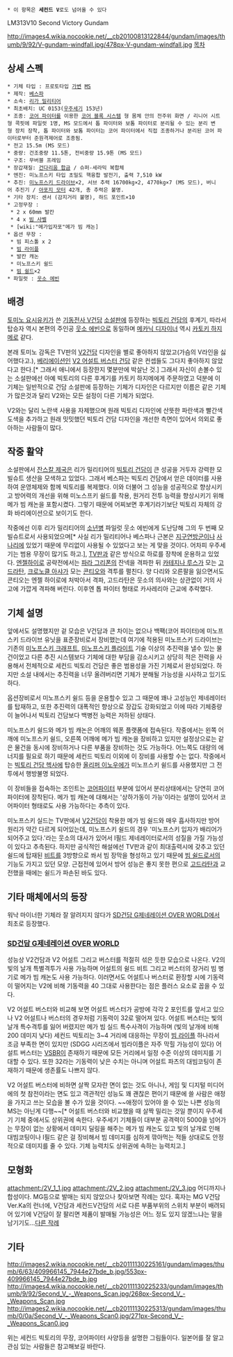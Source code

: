  * 이 항목은 '''세컨드 V'''로도 넘어올 수 있다

LM313V10 Second Victory Gundam

http://images4.wikia.nocookie.net/__cb20100813122844/gundam/images/thumb/9/92/V-gundam-windfall.jpg/478px-V-gundam-windfall.jpg
[[목차]]
== 상세 스펙 ==
 * 기체 타입 : 프로토타입 [[가변]] [[MS]]
 * 제작: [[베스파]]
 * 소속: [[리가 밀리티어]]
 * 최초배치: UC 0153([[우주세기]] 153년)
 * 조종: [[코어 파이터]]를 이용한 [[코어 블록 시스템]] 형 몸체 안의 전주위 화면 / 리니어 시트형 콕핏에 파일럿 1명, MS 모드에서 톱 파이터와 보톰 파이터로 분리될 수 있는 분리 변형 장치 장착, 톱 파이터와 보톰 파이터는 코어 파이터에서 직접 조종하거나 분리된 코어 파이터로부터 준원격제어로 조종됨.
 * 전고 15.5m (MS 모드)
 * 중량: 건조중량 11.5톤, 전비중량 15.9톤 (MS 모드)
 * 구조: 무버블 프레임
 * 장갑재질: [[건다리움 합금]] / 슈퍼-세라믹 복합체
 * 엔진: 미노프스키 타입 초밀도 핵융합 발전기, 출력 7,510 kW
 * 추진: [[미노프스키 드라이브]]×2, 서브 추력 16700kg×2, 4770kg×7 (MS 모드), 버니어 추진기 / [[아포지 모터]] 42개, 총 추력은 불명.
 * 기타 장치: 센서 (감지거리 불명), 하드 포인트×10
 * 고정무장 : 
  * 2 x 60mm 발칸
  * 4 x [[빔 사벨]]
  * [wiki:"메가입자포"메가 빔 캐논]
 * 옵션 무장 : 
  * 빔 피스톨 x 2 
  * [[빔 라이플]]
  * 발칸 캐논
  * 미노프스키 쉴드
  * [[빔 쉴드]]×2 
 * 파일럿 : [[웃소 에빈]]
== 배경 ==
[[토미노 요시유키]]가 쓴 [[기동전사 V건담]] [[소설판]]에 등장하는 [[빅토리 건담]]의 후계기, 따라서 탑승자 역시 본편의 주인공 [[웃소 에빈]]으로 동일하며 [[메카닉 디자이너]] 역시 [[카토키 하지메]]로 같다. 

본래 토미노 감독은 TV판의 [[V2건담]] 디자인을 별로 좋아하지 않았고(가슴의 V라인을 싫어했다고.), [[베리에이션]]인 [[V2 어설트 버스터 건담]] 같은 컨셉들도 그다지 좋아하지 않았다고 한다.[* 그래서 애니에서 등장한지 몇분만에 박살난 것.] 그래서 자신이 손볼수 있는 소설판에선 아예 빅토리의 다른 후계기를 카토키 하지메에게 주문하였고 덕분에 이 기체는 일반적으로 건담 소설판에 등장하는 기체가 디자인은 다르지만 이름은 같은 기체가 많은것과 달리 V2와는 모든 설정이 다른 기체가 되었다.

V2와는 달리 노란색 사용을 자제했으며 원래 빅토리 디자인에 산뜻한 파란색과 빨간색 도색을 추가하고 원래 밋밋했던 빅토리 건담 디자인을 개선한 측면이 있어서 의외로 좋아하는 사람들이 많다.
== 작중 활약 ==
소설판에서 [[잔스칼 제국]]은 리가 밀리티어의 [[빅토리 건담]]이 큰 성공을 거두자 강력한 모빌슈트 생산을 모색하고 있었다. 그래서 베스파는 빅토리 건담에서 얻은 데이터를 사용하여 운영체제와 함께 빅토리를 복제했다. 이와 더불어 그 성능을 성공적으로 향상시키고 방어력의 개선을 위해 미노스프키 쉴드를 착용, 원거리 전투 능력을 향상시키기 위해 메가 빔 캐논을 포함시켰다. 그렇기 때문에 어찌보면 후계기라기보단 빅토리 자체의 강화 바리에이션으로 보이기도 한다.

작중에선 이후 리가 밀리티어의 [[소년병]] 파일럿 웃소 에빈에게 도난당해 그의 두 번째 모빌슈트로서 사용되었으며[* 사실 리가 밀리티어나 베스파나 근본은 [[지구연방군]]이나 [[사나리]]에 있었기 때문에 무리없이 사용될 수 있었다고 보는 게 맞을 것이다. 어차피 우주세기는 범용 무장이 많기도 하고.], [[TV판]]과 같은 방식으로 하로를 장착에 운용하고 있었다. [[엔젤하이로]] 공략전에서는 [[파라 그리폰]]의 잔넥을 격파한 뒤 [[카테지나 루스]]가 모는 [[고드라탄]], [[크로노클 아샤]]가 모는 [[콘티오]]와 격투를 펼친다. 양 다리와 오른팔을 잃으면서도 콘티오는 엔젤 하이로에 처박아서 격파, 고드라탄은 웃소의 의사와는 상관없이 거의 사고에 가깝게 격파해 버린다. 이후엔 톱 파이터 형태로 카사레리아 근교에 추락했다.
== 기체 설명 ==
앞에서도 설명했지만 겉 모습은 V건담과 큰 차이는 없으나 백팩(코어 파이터)에 미노프스키 드라이브 유닛을 표준장비로서 장비했는데 여기에 적용된 미노프스키 드라이브는 기존의 [[미노프스키 크래프트]], [[미노프스키 플라이트]] 기술 이상의 추진력을 낼수 있는 물건이었고 다른 추진 시스템보다 기체에 대한 부담을 감소시키고 상당히 적은 전력을 사용해서 전체적으로 세컨드 빅토리 건담은 좋은 범용성을 가진 기체로서 완성되었다. 하지만 소설 내에서는 추진력을 너무 올려버리면 기체가 분해될 가능성을 시사하고 있기도 하다. 

옵션장비로서 미노프스키 쉴드 등을 운용할수 있고 그 때문에 꽤나 고성능인 제네레이터를 탑재하고, 또한 추진력의 대폭적인 향상으로 장갑도 강화되었고 이에 따라 기체중량이 늘어나서 빅토리 건담보다 백병전 능력은 저하된 상태다. 

미노프스키 쉴드와 메가 빔 캐논은 어깨의 웨폰 플랫폼에 접속된다. 작중에서는 왼쪽 어깨에 미노프스키 쉴드, 오른쪽 어깨에 메가 빔 캐논을 장비하고 있지만 설정상으로는 같은 물건을 동시에 장비하거나 다른 부품을 장비하는 것도 가능하다. 어느쪽도 대량의 에너지를 필요로 하기 때문에 세컨드 빅토리 이외에 이 장비를 사용할 수는 없다. 작중에서는 [[빅토리 건담 헥사]]에 탑승한 [[올리퍼 이노우에]]가 미노프스키 쉴드를 사용했지만 그 전투에서 행방불명 되었다. 

이 장비들을 접속하는 조인트는 [[코어파이터]] 부분에 있어서 분리상태에서는 당연히 코어 파이터에 장착된다. 메가 빔 캐논에 대해서는 '상하가동이 가능'이라는 설명이 있어서 코어파이터 형태로도 사용 가능하다는 추측이 있다.

미노프스키 실드는 TV판에서 [[V2건담]]이 착용한 메가 빔 쉴드와 매우 흡사하지만 방어 원리가 약간 다르게 되어있는데, 미노프스키 쉴드의 경우 '미노프스키 입자가 배리어가 되어주고 있다.'라는 웃소의 대사가 있어서 I필드 제네레이터로서의 성질을 가질 가능성이 있다고 추측된다. 하지만 공식적인 해설에선 TV판과 같이 최대출력시에 갖추고 있던 쉴드에 탑재된 [[비트]]를 3방향으로 쏴서 빔 장막을 형성하고 있기 때문에 [[빔 쉴드]]로서의 기능도 가지고 있던 모양. 근접전에 있어서 방어 성능은 좋지 못한 편으로 [[고드라탄]]과 교전했을 때에는 쉴드가 파손된 바도 있다.
== 기타 매체에서의 등장 ==
워낙 마이너한 기체라 잘 알려지지 않다가 [[SD건담 G제네레이션 OVER WORLD]]에서 최초로 등장했다.
=== [[SD건담 G제네레이션 OVER WORLD]] ===
성능상 V2건담과 V2 어설트 그리고 버스터를 적절히 섞은 듯한 모습으로 나온다. V2의 빛의 날개 특별격투가 사용 가능하며 어설트의 쉴드 비트 그리고 버스터의 장거리 빔 병기로 메가 빔 캐논도 사용 가능하다. 이러면서도 어설트나 버스터로 환장할 시에 기동력이 떨어지는 V2에 비해 기동력을 40 그대로 사용한다는 점은 플러스 요소로 꼽을 수 있다.

V2 어설트 버스터와 비교해 보면 어설트 버스터가 공방에 각각 2 포인트를 앞서고 있으나 V2 어설트나 버스터의 경우처럼 기동력이 32로 떨어져 있다. 어설트 버스터는 빛의 날개 특수격투를 잃어 버렸지만 메가 빔 실드 특수사격이 가능하며 (빛의 날개에 비해 200 데미지 낮다) 세컨드 빅토리는 3~4 거리에 대응하는 무장이 [[빔 라이플]] 하나라서 조금 부족한 면이 있지만 (SDGG 시리즈에서 빔라이플은 자주 막힐 가능성이 있다) 어설트 버스터는 [[VSBR]]이 존재하기 때문에 모든 거리에서 일정 수준 이상의 데미지를 기대할 수 있다. 또한 32라는 기동력이 낮은 수치는 아니며 어설트 파츠의 대빔코팅이 존재하기 때문에 생존률도 나쁘지 않다.

V2 어설트 버스터에 비하면 살짝 모자란 면이 없는 것도 아니나, 게임 및 디지털 미디어에의 첫 참전이라는 면도 있고 객관적인 성능도 꽤 괜찮은 편이기 때문에 쓸 사람은 애정을 가지고 쓰는 모습을 볼 수가 있을 것이다. ~~애정이 있어야 쓸 수 있는 나쁜 성능의 MS는 아닌게 다행~~[* 어설트 버스터와 비교했을 때 살짝 밀리는 것일 뿐이지 우주세기 기체 중에서도 상위권에 속한다. 우주세기 기체들이 대부분 공격력이 5000을 넘어가는 무장이 없는 상황에서 데미지 딜링을 해주는 메가 빔 캐논도 있고 빛의 날개로 인해 대빔코팅이나 I필드 같은 걸 장비해서 빔 데미지를 심하게 깎아먹는 적들 상대로도 안정적으로 데미지를 줄 수 있다. 기체 능력치도 상위권에 속하는 능력치고.]

== 모형화 ==
attachment:/2V_1_1.jpg
attachment:/2V_2.jpg
attachment:/2V_3.jpg
어디까지나 합성이다. 
MG등으로 발매는 되지 않았으나 찾아보면 작례는 있다. 혹자는 MG V건담 Ver.Ka의 런너에, V건담과 세컨드V건담의 서로 다른 부품부위의 스위치 부분이 배려되어 있기에 V건담이 잘 팔리면 제품이 발매될 가능성은 어느 정도 있지 않겠느냐는 말을 남기기도...[http://bbs2.ruliweb.daum.net/gaia/do/ruliweb/default/521/read?bbsId=G003&itemId=16&articleId=324059 다른 작례]
== 기타 ==
http://images2.wikia.nocookie.net/__cb20111130225161/gundam/images/thumb/6/63/409966145_7944e27bde_b.jpg/553px-409966145_7944e27bde_b.jpg
http://images4.wikia.nocookie.net/__cb20111130225233/gundam/images/thumb/9/92/Second_V_-_Weapons_Scan.jpg/268px-Second_V_-_Weapons_Scan.jpg
http://images2.wikia.nocookie.net/__cb20111130225313/gundam/images/thumb/0/0a/Second_V_-_Weapons_Scan0.jpg/271px-Second_V_-_Weapons_Scan0.jpg

위는 세컨드 빅토리의 무장, 코어파이터 사양등을 설명한 그림들이다. 일본어를 잘 알고 관심 있는 사람들은 참고해보길 바란다.
